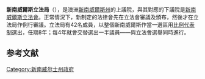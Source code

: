 {{NoteTA
| G1 = Country
}}{{Not|新南威尔士立法会}}{{多個問題|
{{Expand|time=2016-03-15T10:47:29+00:00}}
{{请求翻译|time=2016-03-15T10:47:29+00:00}} }} 
{{Infobox legislature
|name               = 新南威爾斯立法局<br>New South Wales Legislative Council
|legislature        = 第55屆議會
| coa_pic = Coat of Arms of New South Wales.svg
| coa_res = 200px
|session_room       = The legislative council chamber of NSW.jpg
|session_alt        = 會議室
|foundation         = 1823年<ref name=LC>{{cite web
 |title=The history of the Council
 |publisher=Parliament of New South Wales
 |url=http://www.parliament.nsw.gov.au/prod/web/common.nsf/key/LCRole
 |accessdate=9 September 2014
 |archive-date=2016-04-11
 |archive-url=https://web.archive.org/web/20160411092518/http://www.parliament.nsw.gov.au/prod/web/common.nsf/key/LCRole
 |dead-url=no
 }}</ref>，根據《1823年新南威爾斯法令》<ref>{{cite web
 |url=http://www.parliament.nsw.gov.au/prod/parlment/publications.nsf/key/is01/$file/demgrth.pdf
 |title=Democratic Growth in New South Wales
 |publisher=Parliament of New South Wales
 |accessdate=16 September 2014
 |archive-date=2014-06-23
 |archive-url=https://web.archive.org/web/20140623051859/http://www.parliament.nsw.gov.au/Prod/parlment/publications.nsf/key/IS01/$File/DemGrth.pdf
 |dead-url=no
 }}</ref>
|house_type         = 上議院（1856年起）
|body               = 新南威爾斯議會
|leader1_type       = {{le|新南威爾斯立法局主席|President of the New South Wales Legislative Council|主席}}
|leader1            = {{le|唐·哈文|Don Harwin}}議員閣下
|party1             = [[澳大利亚自由党|自由黨]]
|election1          = 2011年5月3日
|members            = 42
|structure1  = NSW Legislative Council (current composition).svg
|structure1_res     = 250px
|structure1_alt     = 
| political_groups1= '''{{le|新南威爾斯州政府|Government of New South Wales|政府}}'''<br> {{colorbox|#0047AB}}[[澳大利亚自由党|自由黨]]（11）<br> {{colorbox|green}}[[澳大利亞國家黨|國家黨]]（6）<br>
<br/ > '''{{le|反對黨 (澳大利亞)|Opposition (Australia)|反對黨}}'''<br> {{colorbox|#F00011}}[[澳大利亚工党|工党]]（13）<br>
 <br /> '''[[中立議員|中立議員]]''' <br> {{colorbox|#10C25B}} {{le|新南威爾斯綠黨|Greens New South Wales|綠黨}}（3）<br>{{colorbox|#E52B50}} {{le|射手與漁民黨|Shooters and Fishers Party}}（2）<br>{{colorbox|#FFFF00}} [[一國黨|一國黨]]（2）<br>{{colorbox|#A52A2A}} {{le|動物正義黨|Animal Justice Party}}（2）<br>{{colorbox|#800080}} {{le|基督教民主黨 (澳大利亞)|Christian Democratic Party (Australia)|基督教民主黨}}（1）<br> {{colorbox|#b3b3b3}} [[無黨籍|無黨籍]]（2）
|last_election1     = {{le|2019年新南威爾斯地方選舉|New South Wales state election, 2019|2019年3月23日}}
|meeting_place      = 澳洲[[新南威爾斯州|新南威爾斯州]][[悉尼议会大厦|悉尼议会大厦]]立法局會議廳
|website            = [http://www.parliament.nsw.gov.au/prod/web/common.nsf/V3HomeLC NSW Legislative Council]
}}

'''新南威爾斯立法局'''（{{lang-en|New South Wales Legislative Council}}），是澳洲[[新南威爾斯州|新南威爾斯州]]{{le|新南威爾斯議會|Parliament of New South Wales|議會}}的上議院，與其對應的下議院是[[新南威爾斯立法會|新南威爾斯立法會]]。正常情況下，新制定的法律會先在立法會審議及頒布，然後才在立法局作例行審議。立法局有42名成員，以整個新南威爾斯作當一選區用[[比例代表制|比例代表制]]選出，任期8年；每4年就會交替選出一半議員——與立法會選舉同時進行。

==参考文献==
{{reflist}}

[[Category:新南威尔士州政府|Category:新南威尔士州政府]]